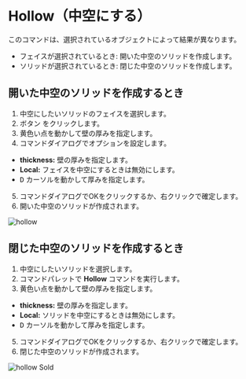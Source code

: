 
# Hollow（中空にする）

<Reference shortcut="" command="Hollow" button="コマンドバー右" />

このコマンドは、選択されているオブジェクトによって結果が異なります。
- フェイスが選択されているとき: 開いた中空のソリッドを作成します。
- ソリッドが選択されているとき: 閉じた中空のソリッドを作成します。

## 開いた中空のソリッドを作成するとき

1. 中空にしたいソリッドのフェイスを選択します。
2. ボタン <ButtonIcon type="button-hollow" /> をクリックします。
3. 黄色い点を動かして壁の厚みを指定します。
4. コマンドダイアログでオプションを設定します。
  - **thickness:** 壁の厚みを指定します。
  - **Local:** フェイスを中空にするときは無効にします。
  - <kbd>D</kbd> カーソルを動かして厚みを指定します。
5. コマンドダイアログでOKをクリックするか、右クリックで確定します。
6. 開いた中空のソリッドが作成されます。

![hollow](/img/hollow.gif)

## 閉じた中空のソリッドを作成するとき

1. 中空にしたいソリッドを選択します。
2. コマンドパレットで **Hollow** コマンドを実行します。
3. 黄色い点を動かして壁の厚みを指定します。
  - **thickness:** 壁の厚みを指定します。
  - **Local:** ソリッドを中空にするときは無効にします。
  - <kbd>D</kbd> カーソルを動かして厚みを指定します。
5. コマンドダイアログでOKをクリックするか、右クリックで確定します。
6. 閉じた中空のソリッドが作成されます。

![hollow Sold](/img/hollow-solid.gif)









